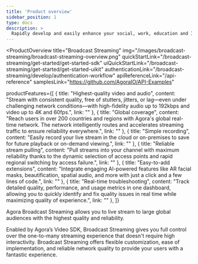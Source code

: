 ```yaml
---
title: 'Product overview'
sidebar_position: 1
type: docs
description: >
  Rapidly develop and easily enhance your social, work, education and IoT apps with face-to-face interaction.
---
```


<ProductOverview
  title="Broadcast Streaming"
  img="/images/broadcast-streaming/broadcast-streaming-overview.png"
  quickStartLink="/broadcast-streaming/get-started/get-started-sdk"
  uiQuickStartLink="/broadcast-streaming/get-started/get-started-uikit"
  authenticationLink="/broadcast-streaming/develop/authentication-workflow"
  apiReferenceLink="/api-reference"
  samplesLink="https://github.com/AgoraIO/API-Examples"

  productFeatures={[
    {
      title: "Highest-quality video and audio",
      content: "Stream with consistent quality, free of stutters, jitters, or lag—even under challenging network conditions—with high-fidelity audio up to 192kbps and video up to 4K and 60fps.",
      link: ""
    },
    {
      title: "Global coverage",
      content: "Reach users in over 200 countries and regions with Agora's global real-time network. The network intelligently routes and accelerates streaming traffic to ensure reliability everywhere.",
      link: ""
    },
    {
      title: "Simple recording",
      content: "Easily record your live stream in the cloud or on-premises to save for future playback or on-demand viewing.",
      link: ""
    },
    {
      title: "Reliable stream pulling",
      content: "Pull streams into your channel with maximum reliability thanks to the dynamic selection of access points and rapid regional switching by access failure.",
      link: ""
    },
    {
      title: "Easy-to-add extensions",
      content: "Integrate engaging AI-powered features like AR facial masks, beautification, spatial audio, and more with just a click and a few lines of code.",
      link: ""
    },
    {
      title: "Real-time troubleshooting",
      content: "Track detailed quality, performance, and usage metrics in one dashboard, allowing you to quickly identify and fix quality issues in real time while maximizing quality of experience.",
      link: ""
    },
  ]}

>

Agora Broadcast Streaming allows you to live stream to large global audiences with the highest quality and reliability.

Enabled by Agora’s Video SDK, Broadcast Streaming gives you full control over the one-to-many streaming experience that doesn't require high interactivity. Broadcast Streaming offers flexible customization, ease of implementation, and reliable network quality to provide your users with a fantastic experience.

</ProductOverview>